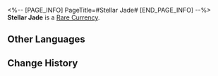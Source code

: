 <%-- [PAGE_INFO]
PageTitle=#Stellar Jade#
[END_PAGE_INFO] --%>
{{Item Infobox
|id          = 1
|image       = Item Stellar Jade.png
|type        = Rare Currency
|invCategory = 
|rarity      = 5
|effect      = 
|description = A fleeting gleam arrowing across the night sky. Catch it before it's gone. Maybe it can be used to barter?
}}
{{Description|''"Some say that the lights are wishes of sentient beings. While insignificant and elusive, they did light up the pocket of sky around them, right?"''}}
'''Stellar Jade''' is a [[Rare Currency]].

==Other Languages==
{{Other Languages
|en   = Stellar Jade
|zhs  = 星琼
|zht  = 星瓊
|ja   = 星玉
|ko   = 성옥
|es   = Jade estelar
|fr   = Jade stellaire
|ru   = Звёздный нефрит
|th   = Stellar Jade
|vi   = Ngọc Ánh Sao
|de   = Stellare Jade
|id   = Stellar Jade
|pt   = Jade Estelar
}}

==Change History==
{{Change History|2.0}}